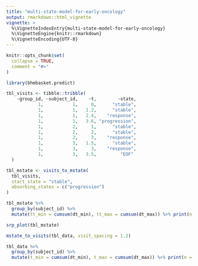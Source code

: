 ```yaml
---
title: "multi-state-model-for-early-oncology"
output: rmarkdown::html_vignette
vignette: >
  %\VignetteIndexEntry{multi-state-model-for-early-oncology}
  %\VignetteEngine{knitr::rmarkdown}
  %\VignetteEncoding{UTF-8}
---
```


```r
knitr::opts_chunk$set(
  collapse = TRUE,
  comment = "#>"
)
```

```r
library(bhmbasket.predict)
```

```r
tbl_visits <- tibble::tribble(
    ~group_id, ~subject_id,    ~t,        ~state,
            1,           1,     0,      "stable",
            1,           1,   1.2,      "stable",
            1,           1,   2.4,    "response",
            1,           1,   3.6, "progression",
            1,           2,     1,      "stable",
            1,           2,     2,      "stable",
            1,           2,     3,    "response",
            1,           3,   1.5,      "stable",
            1,           3,     3,    "response",
            1,           3,   3.5,         "EOF"
  )

tbl_mstate <- visits_to_mstate(
  tbl_visits,
  start_state = "stable",
  absorbing_states = c("progression")
)

tbl_mstate %>% 
  group_by(subject_id) %>% 
  mutate(tt_min = cumsum(dt_min), tt_max = cumsum(dt_max)) %>% print(n = Inf)

srp_plot(tbl_mstate)

mstate_to_visits(tbl_data, visit_spacing = 1.2)

tbl_data %>% 
  group_by(subject_id) %>% 
  mutate(t_min = cumsum(dt_min), t_max = cumsum(dt_max)) %>% print(n = Inf)
```



